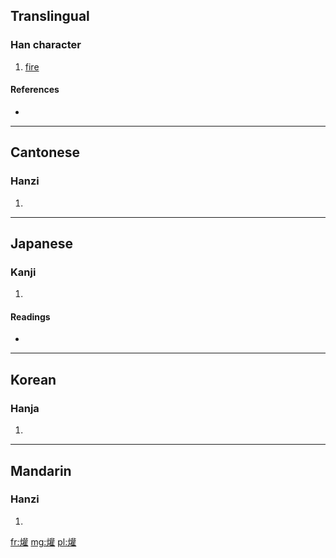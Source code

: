 ==Translingual==

===Han character===
{{Han char|rn=86|rad=火|as=18|sn=22|four=9481<sub>4</sub>|canj=火廿口土 (FTRG)}}

# [[fire]]

====References====
* {{Han ref|kx=0687.360|dkj=19617|dj=1099.200|hdz=32248.050|uh=721F|ud=29215|bh=F6ED|bd=63213}}

----

==Cantonese==

===Hanzi===
{{yue-hanzi|jyut=|y=gun3}}

# {{defn|Cantonese|sort=火18}}

----

==Japanese==

===Kanji===
{{ja-kanji|grade=|rs=火18}}

# {{defn|Japanese|sort=火18}}

====Readings====
* {{ja-readings|on=[[かん]] (kan), [[けん]] (ken), [[げん]] (gen)|kun=[[やく]] (yaku)}}

----

==Korean==

===Hanja===
{{ko-hanja|hangeul=관|eumhun=|rv=gwan|mr=kwan|y=kwan}}

# {{defn|Korean|sort=火18}}

----

==Mandarin==

===Hanzi===
{{cmn-hanzi|pin=[[guàn]] ([[guan4]]), [[zhǎo]] ([[zhao3]])|wg=kuan<sup>4</sup>, chao<sup>3</sup>}}

# {{defn|Mandarin|sort=火18}}

[[fr:爟]]
[[mg:爟]]
[[pl:爟]]